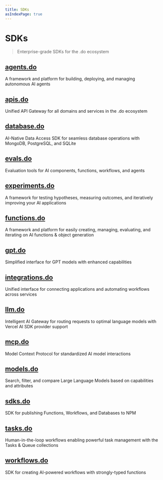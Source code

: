 ```yaml
---
title: SDKs
asIndexPage: true
---
```


# SDKs

> Enterprise-grade SDKs for the .do ecosystem

## [agents.do](agents.mdx)

A framework and platform for building, deploying, and managing autonomous AI agents

## [apis.do](apis.mdx)

Unified API Gateway for all domains and services in the .do ecosystem

## [database.do](database.mdx)

AI-Native Data Access SDK for seamless database operations with MongoDB, PostgreSQL, and SQLite

## [evals.do](evals.mdx)

Evaluation tools for AI components, functions, workflows, and agents

## [experiments.do](experiments.mdx)

A framework for testing hypotheses, measuring outcomes, and iteratively improving your AI applications

## [functions.do](functions.mdx)

A framework and platform for easily creating, managing, evaluating, and iterating on AI functions & object generation

## [gpt.do](gpt.mdx)

Simplified interface for GPT models with enhanced capabilities

## [integrations.do](integrations.mdx)

Unified interface for connecting applications and automating workflows across services

## [llm.do](llm.mdx)

Intelligent AI Gateway for routing requests to optimal language models with Vercel AI SDK provider support

## [mcp.do](mcp.mdx)

Model Context Protocol for standardized AI model interactions

## [models.do](models.mdx)

Search, filter, and compare Large Language Models based on capabilities and attributes

## [sdks.do](sdks.mdx)

SDK for publishing Functions, Workflows, and Databases to NPM

## [tasks.do](tasks.mdx)

Human-in-the-loop workflows enabling powerful task management with the Tasks & Queue collections

## [workflows.do](workflows.mdx)

SDK for creating AI-powered workflows with strongly-typed functions
